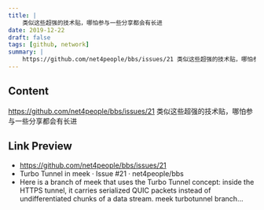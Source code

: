 ```yaml
---
title: |
    类似这些超强的技术贴，哪怕参与一些分享都会有长进
date: 2019-12-22
draft: false
tags: [github, network]
summary: |
    https://github.com/net4people/bbs/issues/21 类似这些超强的技术贴，哪怕参与一些分享都会有长进
---
```


## Content

https://github.com/net4people/bbs/issues/21 类似这些超强的技术贴，哪怕参与一些分享都会有长进

## Link Preview

- https://github.com/net4people/bbs/issues/21
- Turbo Tunnel in meek · Issue #21 · net4people/bbs
- Here is a branch of meek that uses the Turbo Tunnel concept: inside the HTTPS tunnel, it carries serialized QUIC packets instead of undifferentiated chunks of a data stream. meek turbotunnel branch...
